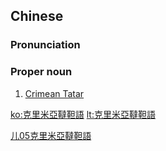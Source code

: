 {{also|克里米亚鞑靼语}}
==Chinese==
{{zh-forms|s=克里米亚鞑靼语|type=421}}

===Pronunciation===
{{zh-pron
|m=Kèlǐmǐyà Dádáyǔ
|cat=pn
}}

===Proper noun===
{{zh-proper noun}}

# [[Crimean Tatar]]

[[Category:zh:Languages|儿05克里米亞韃靼語]]

[[ko:克里米亞韃靼語]]
[[lt:克里米亞韃靼語]]